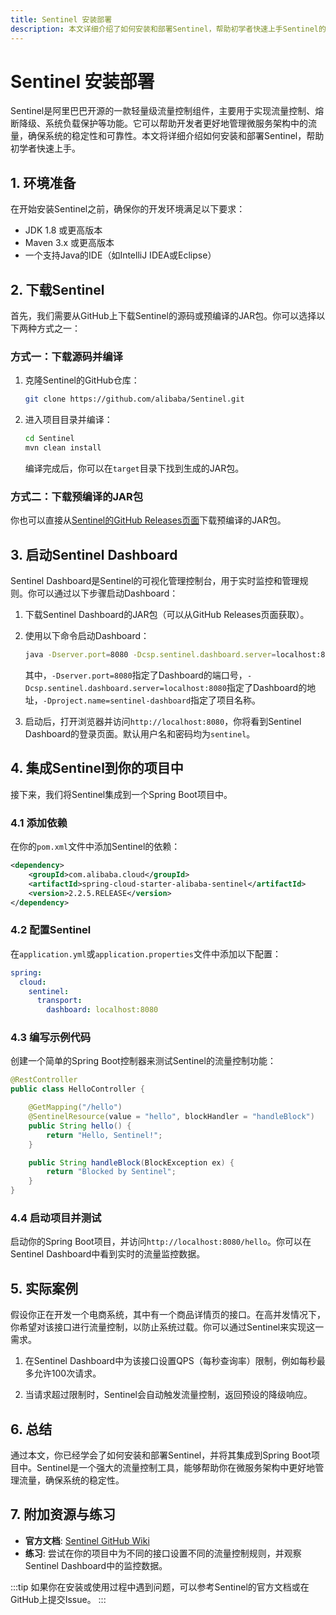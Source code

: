 ```yaml
---
title: Sentinel 安装部署
description: 本文详细介绍了如何安装和部署Sentinel，帮助初学者快速上手Sentinel的基础使用。
---
```


# Sentinel 安装部署

Sentinel是阿里巴巴开源的一款轻量级流量控制组件，主要用于实现流量控制、熔断降级、系统负载保护等功能。它可以帮助开发者更好地管理微服务架构中的流量，确保系统的稳定性和可靠性。本文将详细介绍如何安装和部署Sentinel，帮助初学者快速上手。

## 1. 环境准备

在开始安装Sentinel之前，确保你的开发环境满足以下要求：

- JDK 1.8 或更高版本
- Maven 3.x 或更高版本
- 一个支持Java的IDE（如IntelliJ IDEA或Eclipse）

## 2. 下载Sentinel

首先，我们需要从GitHub上下载Sentinel的源码或预编译的JAR包。你可以选择以下两种方式之一：

### 方式一：下载源码并编译

1. 克隆Sentinel的GitHub仓库：

   ```bash
   git clone https://github.com/alibaba/Sentinel.git
   ```

2. 进入项目目录并编译：

   ```bash
   cd Sentinel
   mvn clean install
   ```

   编译完成后，你可以在`target`目录下找到生成的JAR包。

### 方式二：下载预编译的JAR包

你也可以直接从[Sentinel的GitHub Releases页面](https://github.com/alibaba/Sentinel/releases)下载预编译的JAR包。

## 3. 启动Sentinel Dashboard

Sentinel Dashboard是Sentinel的可视化管理控制台，用于实时监控和管理规则。你可以通过以下步骤启动Dashboard：

1. 下载Sentinel Dashboard的JAR包（可以从GitHub Releases页面获取）。

2. 使用以下命令启动Dashboard：

   ```bash
   java -Dserver.port=8080 -Dcsp.sentinel.dashboard.server=localhost:8080 -Dproject.name=sentinel-dashboard -jar sentinel-dashboard.jar
   ```

   其中，`-Dserver.port=8080`指定了Dashboard的端口号，`-Dcsp.sentinel.dashboard.server=localhost:8080`指定了Dashboard的地址，`-Dproject.name=sentinel-dashboard`指定了项目名称。

3. 启动后，打开浏览器并访问`http://localhost:8080`，你将看到Sentinel Dashboard的登录页面。默认用户名和密码均为`sentinel`。

## 4. 集成Sentinel到你的项目中

接下来，我们将Sentinel集成到一个Spring Boot项目中。

### 4.1 添加依赖

在你的`pom.xml`文件中添加Sentinel的依赖：

```xml
<dependency>
    <groupId>com.alibaba.cloud</groupId>
    <artifactId>spring-cloud-starter-alibaba-sentinel</artifactId>
    <version>2.2.5.RELEASE</version>
</dependency>
```

### 4.2 配置Sentinel

在`application.yml`或`application.properties`文件中添加以下配置：

```yaml
spring:
  cloud:
    sentinel:
      transport:
        dashboard: localhost:8080
```

### 4.3 编写示例代码

创建一个简单的Spring Boot控制器来测试Sentinel的流量控制功能：

```java
@RestController
public class HelloController {

    @GetMapping("/hello")
    @SentinelResource(value = "hello", blockHandler = "handleBlock")
    public String hello() {
        return "Hello, Sentinel!";
    }

    public String handleBlock(BlockException ex) {
        return "Blocked by Sentinel";
    }
}
```

### 4.4 启动项目并测试

启动你的Spring Boot项目，并访问`http://localhost:8080/hello`。你可以在Sentinel Dashboard中看到实时的流量监控数据。

## 5. 实际案例

假设你正在开发一个电商系统，其中有一个商品详情页的接口。在高并发情况下，你希望对该接口进行流量控制，以防止系统过载。你可以通过Sentinel来实现这一需求。

1. 在Sentinel Dashboard中为该接口设置QPS（每秒查询率）限制，例如每秒最多允许100次请求。

2. 当请求超过限制时，Sentinel会自动触发流量控制，返回预设的降级响应。

## 6. 总结

通过本文，你已经学会了如何安装和部署Sentinel，并将其集成到Spring Boot项目中。Sentinel是一个强大的流量控制工具，能够帮助你在微服务架构中更好地管理流量，确保系统的稳定性。

## 7. 附加资源与练习

- **官方文档**: [Sentinel GitHub Wiki](https://github.com/alibaba/Sentinel/wiki)
- **练习**: 尝试在你的项目中为不同的接口设置不同的流量控制规则，并观察Sentinel Dashboard中的监控数据。

:::tip
如果你在安装或使用过程中遇到问题，可以参考Sentinel的官方文档或在GitHub上提交Issue。
:::